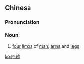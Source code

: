 ==Chinese==
{{zh-forms|s=四体}}

===Pronunciation===
{{zh-pron
|m=sìtǐ
|c=sei3 tai2
|mn=qz:sìr-thé/xm,zz:sù-thé
|cat=n
}}

===Noun===
{{zh-noun}}

# {{lb|zh|formal}} [[four]] [[limb]]s of [[man]]; [[arm]]s and [[leg]]s

[[ko:四體]]